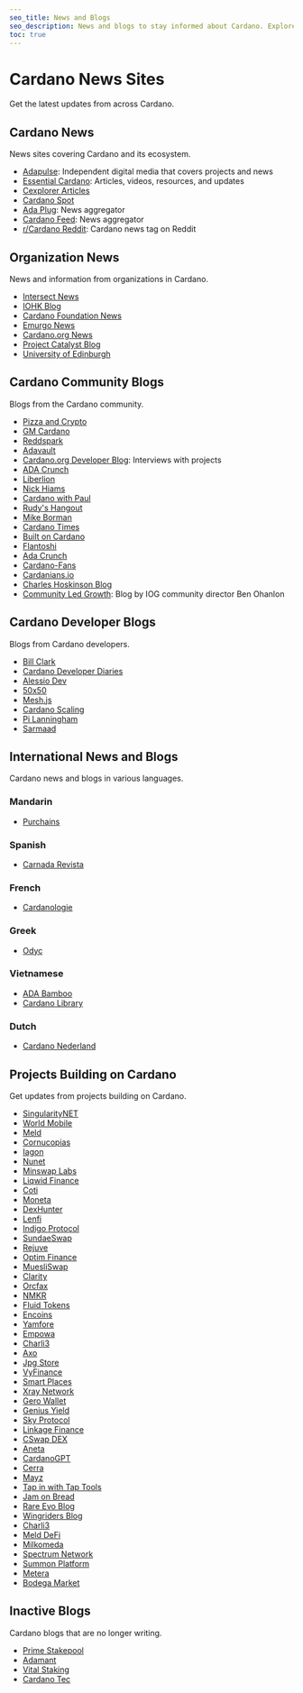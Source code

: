 ```yaml
---
seo_title: News and Blogs
seo_description: News and blogs to stay informed about Cardano. Explore news platforms, community articles, international blogs by language, and Cardano project media.
toc: true
---
```


# Cardano News Sites

Get the latest updates from across Cardano.

## Cardano News

News sites covering Cardano and its ecosystem.

- [Adapulse](https://adapulse.io/): Independent digital media that covers projects and news
- [Essential Cardano](https://www.essentialcardano.io/content): Articles, videos, resources, and updates
- [Cexplorer Articles](https://cexplorer.io/article)
- [Cardano Spot](https://cardanospot.io/news-feed)
- [Ada Plug](https://adaplug.com/blog/): News aggregator
- [Cardano Feed](https://cardanofeed.com/): News aggregator
- [r/Cardano Reddit](https://www.reddit.com/r/cardano/?f=flair_name%3A%22News%22): Cardano news tag on Reddit

## Organization News 

News and information from organizations in Cardano.

- [Intersect News](https://www.intersectmbo.org/news)
- [IOHK Blog](https://iohk.io/en/blog/posts/page-1/)
- [Cardano Foundation News](https://cardanofoundation.org/en/news/)
- [Emurgo News](https://www.emurgo.io/press-news/)
- [Cardano.org News](https://cardano.org/news/)
- [Project Catalyst Blog](https://projectcatalyst.io/blog)
- [University of Edinburgh](https://blogs.ed.ac.uk/blockchain/tag/cardano/)

## Cardano Community Blogs

Blogs from the Cardano community.

- [Pizza and Crypto](https://pizzadcrypto.substack.com/)
- [GM Cardano](https://gmcardano.com)
- [Reddspark](https://reddspark.blog/)
- [Adavault](https://adavault.com/index.php/cardano-and-crypto-news-blog/)
- [Cardano.org Developer Blog](https://developers.cardano.org/blog/): Interviews with projects
- [ADA Crunch](https://adacrunch.medium.com/)
- [Liberlion](https://liberlion.medium.com/)
- [Nick Hiams](https://oleum-stakepool.medium.com/)
- [Cardano with Paul](https://www.cardanowithpaul.com/blog/)
- [Rudy's Hangout](https://medium.com/@roymavila)
- [Mike Borman](https://medium.com/@mikeborman)
- [Cardano Times](https://thecardanotimes.medium.com/)
- [Built on Cardano](https://builtoncardano.com/blog)
- [Flantoshi](https://medium.com/@flantoshi)
- [Ada Crunch](https://adacrunch.medium.com/)
- [Cardano-Fans](https://cardano-fans.medium.com/)
- [Cardanians.io](https://cardanians.io/en/blog)
- [Charles Hoskinson Blog](https://hoskinsoncharles.blogspot.com/?m=1)
- [Community Led Growth](https://communityledgrowth.substack.com/): Blog by IOG community director Ben Ohanlon

## Cardano Developer Blogs

Blogs from Cardano developers.

- [Bill Clark](https://billclark.beehiiv.com/)
- [Cardano Developer Diaries](https://blocksplained.substack.com/)
- [Alessio Dev](https://medium.com/@alessio.dev)
- [50x50](https://medium.com/@alexeusgr)
- [Mesh.js](https://meshjs.medium.com/)
- [Cardano Scaling](https://cardano-scaling.org/monthly/)
- [Pi Lanningham](https://www.314pool.com/)
- [Sarmaad](https://sarmaad.com/blog)

## International News and Blogs

Cardano news and blogs in various languages.

### Mandarin

- [Purchains](https://news.purchains.com/)

### Spanish

- [Carnada Revista](https://issuu.com/carnadarevista)

### French

- [Cardanologie](https://cardanologie.fr/)

### Greek

- [Odyc](https://odyc.gr/)

### Vietnamese

- [ADA Bamboo](https://ada-bamboo.com/)
- [Cardano Library](https://cardanolibrary.net/category/news/cardano-news/)

### Dutch

- [Cardano Nederland](https://cardanonederland.nl/)

## Projects Building on Cardano

Get updates from projects building on Cardano.

- [SingularityNET](https://blog.singularitynet.io/)
- [World Mobile](https://worldmobile.io/blog/)
- [Meld](https://medium.com/onmeld)
- [Cornucopias](https://cornucopias.io/blog)
- [Iagon](https://blog.iagon.com/)
- [Nunet](https://medium.com/nunet)
- [Minswap Labs](https://minswap-labs.medium.com/)
- [Liqwid Finance](https://liqwidfinance.substack.com/)
- [Coti](https://medium.com/cotinetwork)
- [Moneta](https://medium.com/@MehenOfficial)
- [DexHunter](https://dexhunterio.medium.com/)
- [Lenfi](https://medium.com/@lenfi)
- [Indigo Protocol](https://indigoprotocol1.medium.com/)
- [SundaeSwap](https://sundaeswap-finance.medium.com/)
- [Rejuve](https://www.rejuve.ai/blog)
- [Optim Finance](https://optim-labs.medium.com/)
- [MuesliSwap](https://medium.com/@muesliswap)
- [Clarity](https://medium.com/@Clarity_)
- [Orcfax](https://medium.com/@orcfax)
- [NMKR](https://www.nmkr.io/blog)
- [Fluid Tokens](https://medium.com/@FluidTokens)
- [Encoins](https://encoins-crypto.medium.com/)
- [Yamfore](https://bigblymp.medium.com/)
- [Empowa](https://empowa-io.medium.com/)
- [Charli3](https://oraclecharli3.medium.com/)
- [Axo](https://www.axo.trade/newsroom/categories/news)
- [Jpg Store](https://blog.jpg.store/)
- [VyFinance](https://vyfinance.medium.com/)
- [Smart Places](https://smartplacesprotocol.medium.com/)
- [Xray Network](https://xray-network.medium.com/)
- [Gero Wallet](https://www.gerowallet.io/blog)
- [Genius Yield](https://academy.geniusyield.co/)
- [Sky Protocol](https://medium.com/@skyprotocol)
- [Linkage Finance](https://medium.com/@LinkageFinance)
- [CSwap DEX](https://medium.com/@cswapdex)
- [Aneta](https://medium.com/@anetaBTC)
- [CardanoGPT](https://medium.com/@cardanogpt)
- [Cerra](https://medium.com/@cerra_io)
- [Mayz](https://medium.com/@MAYZ.io)
- [Tap in with Tap Tools](https://medium.com/@TapInWithTapTools)
- [Jam on Bread](https://blog.jamonbread.io/en)
- [Rare Evo Blog](https://rareevo.io/rare-network-blog)
- [Wingriders Blog](https://medium.com/@wingriderscom)
- [Charli3](https://oraclecharli3.medium.com/)
- [Meld DeFi](https://medium.com/meld-defi)
- [Milkomeda](https://medium.com/@milkomedafoundation)
- [Spectrum Network](https://spectrumxnet.medium.com/)
- [Summon Platform](https://summonplatform.io/blog/)
- [Metera](https://meteraprotocol.medium.com/)
- [Bodega Market](https://medium.com/@bodegacardano)

## Inactive Blogs

Cardano blogs that are no longer writing.

- [Prime Stakepool](https://www.primestakepool.com/blog-1)
- [Adamant](https://medium.com/@adamantsecurity)
- [Vital Staking](https://vital-responsible-staking.medium.com/)
- [Cardano Tec](https://cardanotec.com/category/cardano/)
